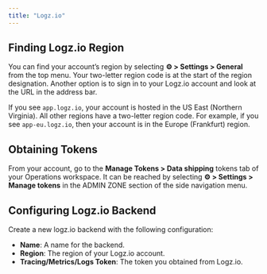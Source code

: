 ```yaml
---
title: "Logz.io"
---
```


## Finding Logz.io Region

You can find your account’s region by selecting **⚙️ > Settings > General** from the top menu. Your two-letter region code is at the start of the region designation.
Another option is to sign in to your Logz.io account and look at the URL in the address bar.

If you see `app.logz.io`, your account is hosted in the US East (Northern Virginia). All other regions have a two-letter region code. For example, if you see `app-eu.logz.io`, then your account is in the Europe (Frankfurt) region.

## Obtaining Tokens

From your account, go to the **Manage Tokens > Data shipping** tokens tab of your Operations workspace.
It can be reached by selecting **⚙️ > Settings > Manage tokens** in the ADMIN ZONE section of the side navigation menu.

## Configuring Logz.io Backend

Create a new logz.io backend with the following configuration:

- **Name**: A name for the backend.
- **Region**: The region of your Logz.io account.
- **Tracing/Metrics/Logs Token**: The token you obtained from Logz.io.
